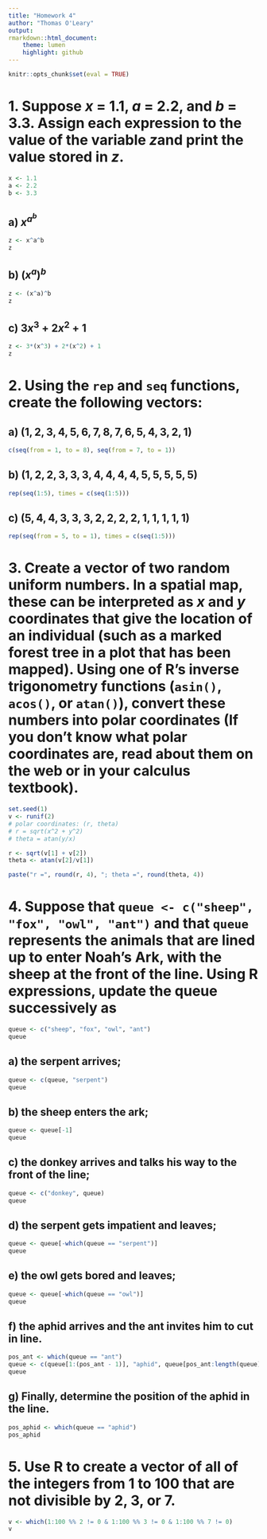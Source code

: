 ```yaml
---
title: "Homework 4"
author: "Thomas O'Leary"
output:
rmarkdown::html_document:
    theme: lumen
    highlight: github
---
```


```r
knitr::opts_chunk$set(eval = TRUE)
```

# 1. Suppose *x* = 1.1, *a* = 2.2, and *b* = 3.3. Assign each expression to the value of the variable *z*and print the value stored in *z*.
    
```r
x <- 1.1
a <- 2.2
b <- 3.3
```

##    a) $x^{a^b}$
    
```r
z <- x^a^b 
z
```

##    b) $(x^{a})^b$

```r
z <- (x^a)^b 
z
```
##    c) $3x^3 + 2x^2 + 1$

```r
z <- 3*(x^3) + 2*(x^2) + 1
z
```    


# 2. Using the `rep` and `seq` functions, create the following vectors:

##    a) $(1,2,3,4,5,6,7,8,7,6,5,4,3,2,1)$
    
```r
c(seq(from = 1, to = 8), seq(from = 7, to = 1))
```
    
##    b) $(1,2,2,3,3,3,4,4,4,4,5,5,5,5,5)$
    
```r
rep(seq(1:5), times = c(seq(1:5)))
```    

##    c) $(5,4,4,3,3,3,2,2,2,2,1,1,1,1,1)$
    
```r
rep(seq(from = 5, to = 1), times = c(seq(1:5)))
```       
    
    
# 3. Create a vector of two random uniform numbers. In a spatial map, these can be interpreted as *x* and *y* coordinates that give the location of an individual (such as a marked forest tree in a plot that has been mapped). Using one of R's inverse trigonometry functions (`asin()`, `acos()`, or `atan()`), convert these numbers into polar coordinates (If you don't know what polar coordinates are, read about them on the web or in your calculus textbook).

```r
set.seed(1)
v <- runif(2)
# polar coordinates: (r, theta)
# r = sqrt(x^2 + y^2)
# theta = atan(y/x)

r <- sqrt(v[1] + v[2]) 
theta <- atan(v[2]/v[1])

paste("r =", round(r, 4), "; theta =", round(theta, 4))
```  

# 4. Suppose that `queue <- c("sheep", "fox", "owl", "ant")` and that `queue` represents the animals that are lined up to enter Noah's Ark, with the sheep at the front of the line. Using R expressions, update the queue successively as 

```r
queue <- c("sheep", "fox", "owl", "ant")
queue
```

##    a) the serpent arrives;
```r
queue <- c(queue, "serpent")
queue
```    
    
##    b) the sheep enters the ark;
    
```r
queue <- queue[-1]
queue
```    
##    c) the donkey arrives and talks his way to the front of the line;
    
```r
queue <- c("donkey", queue)
queue
```    

##    d) the serpent gets impatient and leaves;
    
```r
queue <- queue[-which(queue == "serpent")]
queue
``` 

##    e) the owl gets bored and leaves;
    
```r
queue <- queue[-which(queue == "owl")]
queue
```     
    
##    f) the aphid arrives and the ant invites him to cut in line.
    
```r
pos_ant <- which(queue == "ant")
queue <- c(queue[1:(pos_ant - 1)], "aphid", queue[pos_ant:length(queue)])
queue
```    
    
##    g) Finally, determine the position of the aphid in the line.
    
```r
pos_aphid <- which(queue == "aphid") 
pos_aphid
```    

# 5. Use R to create a vector of all of the integers from 1 to 100 that are not divisible by 2, 3, or 7.


```r
v <- which(1:100 %% 2 != 0 & 1:100 %% 3 != 0 & 1:100 %% 7 != 0)
v
```   
